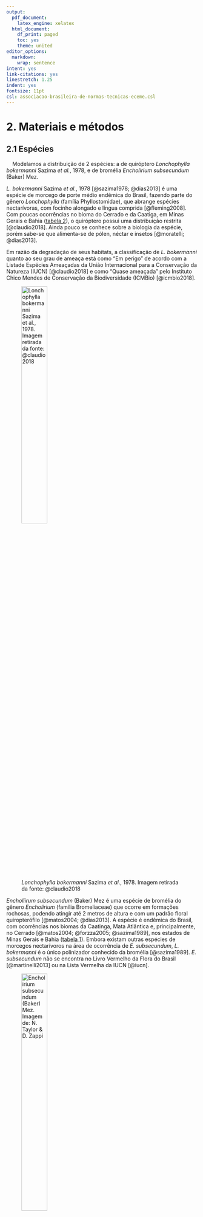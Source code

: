 ```yaml
---
output:
  pdf_document:
    latex_engine: xelatex
  html_document:
    df_print: paged
    toc: yes
    theme: united
editor_options:
  markdown:
    wrap: sentence
intent: yes
link-citations: yes
linestretch: 1.25
indent: yes
fontsize: 11pt
csl: associacao-brasileira-de-normas-tecnicas-eceme.csl
---
```


\clearpage

# 2. Materiais e métodos

## 2.1 Espécies 

|     Modelamos a distribuição de 2 espécies: a de quiróptero *Lonchophylla bokermanni* Sazima *et al.*, 1978, e de bromélia *Encholirium subsecundum* (Baker) Mez.

*L. bokermanni* Sazima *et al.*, 1978 [@sazima1978; @dias2013] é uma espécie de morcego de porte médio endêmica do Brasil, fazendo parte do gênero *Lonchophylla* (família Phyllostomidae), que abrange espécies nectarívoras, com focinho alongado e língua comprida [@fleming2008].
Com poucas ocorrências no bioma do Cerrado e da Caatiga, em Minas Gerais e Bahia ([tabela 2](#apêndice)), o quiróptero possui uma distribuição restrita [@claudio2018].
Ainda pouco se conhece sobre a biologia da espécie, porém sabe-se que alimenta-se de pólen, néctar e insetos [@moratelli; @dias2013].

Em razão da degradação de seus habitats, a classificação de *L. bokermanni* quanto ao seu grau de ameaça está como "Em perigo" de acordo com a Listade Espécies Ameaçadas da União Internacional para a Conservação da Natureza (IUCN) [@claudio2018] e como "Quase ameaçada" pelo Instituto Chico Mendes de Conservação da Biodiversidade (ICMBio) [@icmbio2018].

![*Lonchophylla bokermanni* Sazima *et al.*, 1978. Imagem retirada da fonte: @claudio2018](bokermanni.png){width="40%"}

*Encholiirum subsecundum* (Baker) Mez é uma espécie de bromélia do gênero 
*Encholirium* (família Bromeliaceae) que ocorre em formações rochosas, podendo atingir até 2 metros de altura e com um padrão floral quiropterófilo [@matos2004; @dias2013]. A espécie é endêmica do Brasil, com ocorrências nos biomas da Caatinga, Mata Atlântica e, principalmente, no Cerrado [@matos2004; @forzza2005; @sazima1989], nos estados de Minas Gerais e Bahia ([tabela 1](#apêndice)). Embora existam outras espécies de morcegos nectarívoros na área de ocorrência de *E. subsecundum*, *L. bokermanni* é o único polinizador conhecido da bromélia [@sazima1989]. *E. subsecundum* não se encontra no Livro Vermelho da Flora do Brasil [@martinelli2013] ou na Lista Vermelha da IUCN [@iucn].

![*Encholirium subsecundum* (Baker) Mez. Imagem de: N. Taylor & D. Zappi](encholirium.jpg){width="40%"}


## 2.2 Ocorrências

|     Para o processo de Modelagem de Distribuição são necessários registros georreferenciados das espécies. Assim, foram coletados os registros de ocorrências de *Encholirium subsecundum* e *Lonchophylla bokermanni* em 3 bancos de registros onlines: Specielink, GBIF e SiBBr, que reunem registros de coleções de espécies. Também foram utilizados registros de artigos que fizeram coletas de espécies. 

Foram reunidos 24 registros ao todo da espécie *L. bokermanni*, com o único parâmetro prévio de possuírem coordenadas georreferenciadas. Em seguida, os registros com coordenadas geográficas duplicadas foram retirados da base de dados, sobrando apenas uma ocorrências entre as duplicadas. Então, um *buffer* com raio de 5 km foi criado ao redor de cada registro e foram selecionados apenas uma ocorrência dentro de cada *buffer*, a fim de diminuir o viés amostral na seleção de ocorrências pelo modelo [@hijmans2001]. Por fim, sobraram 8 registros, os quais foram utilizados para as modelagens ([tabela 2](#apêndice)).


O mesmo método de limpeza e tratamento dos registros de ocorrência foram utilizados com os dados da *E. subsecundum*, inicialmente com 82 registros e após a retirada de registros duplicados e seleção de um registro por *buffer*, restaram 37 ocorrências de localidade da espécie ([tabela 1](#apêndice)) que foram utilizados nas modelagens.


Todos as ocorrências restantes tiveram a descrição de município e localidades dos registros confrontados com os pontos de georreferenciamento (latitude e longitude), com o objetivo de verificar se estavam de acordo. Nenhum registro restante possuía descrição de localidade que não estivesse de acordo com a posição geográfica descrita. 


```r


knitr::include_graphics(c("../Graficos/Figure_1.png", "../Graficos/Figure_2.png"))

```


## 2.3 Dados ambientais

|     Para produzir os modelos de distribuição potencial das espécies utilizamos camadas ambientais obtidas do projeto WorldClim [@worldclim], com resolução espacial de 2.5 arc-minutos (aproximadamente 4.5 km no equador) e representando o clima atual, correspondendo à média das observações de 1970 a 2000. 
  As 19 variáveis bioclimáticas ([tabela 3](#apêndice)) derivam de dados de temperatura e precipitação, repesentando tendências anuais, condições extremas e sazionalidade [@worldclim].

Para as predições de distribuições futuras, utilizamos camadas projetadas do clima global para o ano de 2050 (média de 2041 a 2060) de acordo com o Quinto Relatório de Avaliação do Painel Intergovernamental sobre Mudanças Climáticas (AR5) do Painel Intergovernamental sobre Mudanças Climáticas [@IPCC], obtidas também através do projeto WorldClim [@worldclim].
São camadas de 19 biovariáveis ([tabela 3](#apêndice)) projetadas para o futuro, com resolução de 2.5 arc-minutos e usando o modelo de circulação CNRM-CM5, do laboratório francês *Centre National de Recherches Meteorologiques*, representando dois cenários distintos de emissão de gases do efeito estufa conforme o *Representative Concentration Pathways* (RCPs), o de RCP 45 (cenário no qual as emissões de $CO_2$ começam a diminuir a partir de 2045) e de RCP 85 (as emissões de gases continuam a crescer ao longo do século 21) [@Vuuren2011].

Diversos autores apontaram problemas de multicolinearidade de variáveis climáticas em modelagens de distribuição [@braunisch2013; @cardenas2014], afetando diretamente os resultados e performance dos modelos.
A fim de avaliar a gravidade da colinearidade entre os pontos de ocorrências das duas espécies e o conjunto de biovariáveis do clima atual, medimos o Fator de Inflação da Variância (VIF) das camadas ambientais.
Para os dados de ocorrência da planta *E. subsecundum*, o teste resultou em 12 (de 19) variáveis bioclimáticas com problemas de colinearidade ([tabela 4](#apêndice)).
Enquanto que para o morcego *L. bokermanni*, 17 variáveis apresentaram alto grau de colinearidade ([tabela 5](#apêndice)).
Valores de VIF maiores que o limiar 10 já indicam problema de colinearidade.

```r

knitr::include_graphics(c("../Dados/Resultados_VIF/E_subsecundum/Corr_plot_19_biovars.png","../Dados/Resultados_VIF/L_bokermanni/Corr_plot_19_biovars.png"))

```

## 2.4 Modelo de Distribuição Potencial

|     Para o processo de modelagem foi utilizado o pacote SDM (*Species Distribution Modelling*) [@sdm], (versão 1.0-89), da linguagem de programação R [@r], versão 4.1.1, por apresentar uma série de funções importantes que automatizam o processo de modelagem, além de conter diversos algoritmos de modelagem.


Nós usamos o algoritimo correlativo de modelagem de distribuição Maxent (*Maximum Entropy*) [@maxent], versão 3.4.4, disponível no pacote SDM. Maxent é um *software*, de uso livre, para a modelagem da distribuição potencial de espécies a partir da técnica de *machine learning* conhecida como *maximum entropy modeling*. 


Maxent recebe como *input* as ocorrências georreferenciadas da espécie e o conjunto de dados camadas ambientais (variáveis preditoras) determinados pelo usuário e dividido em *grid cells* ao longo de uma região escolhida [@merow2013]. Diante disso, o algoritmo amostra uma quantidade de localizações de *background* das camadas ambientais, que são confrontadas com as localizações geográficas da espécie, gerando como *output* um modelo que traduz a probabilidade de distribuição da espécie para cada *grid cell*, dada a aptidão às condições ambientais preditas para a espécie. Maxent procura, assim, a distribuição mais espalhada (de entropia máxima) para a espécie na região de estudo.


O algoritmo foi escolhido devido a sua performance superior a outros quando utilizado quantidades pequenas de dados de ocorrência das espécies [@hijmans2008; @hernandez2006], crucial para nós devido a quantidade pequena de dados para a espécie de morcego *L. bokermanni*. Além disso, Maxent requer apenas ocorrências de presença das espécies, excluindo a necessidade de registros de ausência e facilitando o trabalho com espécies que possuem baixa quantidade de registros ou não possuam registros de ausência.


Como parâmetros de modelagem para o Maxent, utilizamos regularização igual a 1 e prevalência de 50%, ambos valores padrão. O parâmetro de extrapolação e *clamping* foram permitidos para gerar predições além da distribuição presente das espécies. Para cada espécie foram geradas 50 replicações, metade usando o método de validação por *bootstrap* e a outra metade por subamostragem. 70% dos registros de ocorrência foram separados e utilizados para treino e 30%  para o teste dos modelos. 10 mil pontos de *background* foram gerados aleatoriamente ao longo de cada camada ambiental, os quais foram usados para a modelagem como amostras das variáveis ambientais. Foram utilizados parâmetros padrão para a modelagem devido à falta de informação sobre o habitat e capacidade de dispersão das espécies modeladas. Para gerar um modelo consenso dentre as 50 replicações, usamos a média ponderada das área de distribuição das replicações.


Fizemos uma modelagem prévia para cada espécie com os parâmetros mencionados e todas as variáveis ambientais. A partir de então, as quatro camadas ambientais com maior importância para os modelos ([gráficos 6 e 7](#apêndice)), de acordo com o AUC, foram selecionadas e separadas. A variável com maior valor VIF e menor importância dentre as quatros selecionadas foi retirada e as três camadas restantes foram utilizadas em uma nova modelagem final, com os parâmetros apresentados no parágrafo anterior, que gerou as projeções dos modelos.


A fim de avaliar a performance dos modelos criados pelo Maxent, foi empregado o AUC (*Area Under the Curve*) parcial da curva ROC (*Receiver Operating Characteristic Curve*) [@maxent], obtido ao plotar valores de sensitividade no eixo y e 1-especificidade no eixo x e com valores variando de 0 (modelo com 100% de taxa de erro) a 1 (modelo totalmente em acordo com a distribuição observada). O AUC é uma medida estatística independente da escolha do limiar (*threshold*) e tornou-se muito popular para esimar a performance de modelos de distribuição. O valor de limiar para os modelos de cada espécie foi obtido a partir da maximização da especificidade mais a sensitividade [@liu2013], o qual é independente da quantidade de pseudo-ausências, o que pode ser vantajoso ao se utilizar pequenas quantidade de dados. Com o limiar é possível converter os mapas de adequabilidade das espécies para mapas binários (presença-ausência).


O modelo de cada espécie foi então projetado para os cenários futuros, de RCP 4.5 e 8.5, e para o presente gerando 6 mapas de distribuição potencial, 3 da planta e 3 do morcego.  





## 2.5 Estimativa da sobreposição e *mismatch* espacial 

|     Seguindo o método apresentado por @gorostiague2018, para o cálculo dos potenciais impactos das mudanças climáticas na distribuição espacial das espécies utilizamos uma variável da alteração na distribuição nos cenários futuros em relação à distribuição potencial no presente. Também estimamos a distribuição compartilhada (sobreposta) entre a planta e o morcego e então calculamos a diferença entre essa área nos cenários futuros com respeito ao presente. A distribuição compartilhada representa a área de encontro entre o morcego polinizador e a planta (*spatially matched range*), assumindo que o morcego é efetivo e sua presença já garante a polinização da planta. 

A taxa de correspondência espacial (*spatial match*) foi calculada como a diferença entre a distribuição potencial de cada espécie e a distribuição não compartilhada. A índice de *mismatch* é a taxa de correspondência espacial subtraída de 100. Valores de *mismatch* abaixo de 20% foram considerados baixos, isto é, menos de 20% da distribuição de uma espécie não está sobreposta com a distribuição da outra [@gorostiague2018].


## 2.6 Etapas do projeto

O projeto segue as etapas para Modelagem de Distribuição de Espécie propostas por @pinaya2013, organizada em 5 etapas: 1. Construção da hipótese científica; 2. Pré-análise dos dados; 3. Modelagem; 4. Predição e 5. Validação da hipótese científica.


1. Construção da hipótese científica: foi definida a proposta do projeto, assim como os objetivos e hipóteses científicas a serem testadas. 


2. Pré-análise dos dados: foram coletados os dados de ocorrência das espécies (descrito na seção 2.2) de banco de registros online e artigos ([tabela 1 e 2](#apêndice)), os registros foram então tratados. Nesta etapa, também foram obtidos as variáveis ambientais bioclimáticas para o uso na modelagem (descrito na seção 2.3). Os dados obtidos foram analisados a fim de verificar a viabilidade de utilizá-los.


3. Modelagem: diante dos dados obtidos, foi escolhido o algoritmo mais adequado para a modelagem de distribuição potencial (seção 2.4). As variáveis ambientais preditoras foram então selecionadas por meio de uma modelagem prévia para cada espécie, utilizando o algoritmo Maxent. Após selecionar as três camadas preditoras foi obtido um modelo final para cada espécie, o qual teve sua performance avaliada.


4. Predição: o modelo criado na etapa anterior foi utilizado para projetar a distribuição das espécies para o cenário climático presente e os do futuro, de RCP 4.5 e 8.5.


5. Validação da hipoótese científica: foram analisados os conjuntos de dados gerados pelos modelos de distribuição ([ver resultados](#resultados)), gerando os mapas de predição. A partir de então foi possível confrontá-los com as hipóteses propostas inicialmente.

